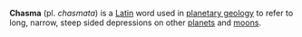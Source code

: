 '''Chasma''' (pl. ''chasmata'') is a [[Latin]] word used in [[planetary geology]] to refer to long, narrow, steep sided depressions on other [[planet|planets]] and [[natural satellite|moons]].